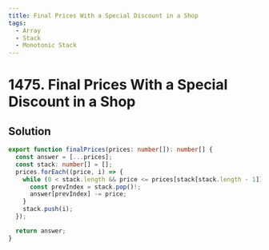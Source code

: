 ```yaml
---
title: Final Prices With a Special Discount in a Shop
tags:
  - Array
  - Stack
  - Monotonic Stack
---
```


# 1475. Final Prices With a Special Discount in a Shop

<Badges>
  <LevelBadge level="easy" />
  <TopicBadge name="Array" slug="array" />
  <TopicBadge name="Stack" slug="stack" />
  <TopicBadge name="Monotonic Stack" slug="monotonic-stack" />
</Badges>

## Solution

```typescript filename="solution.ts" copy
export function finalPrices(prices: number[]): number[] {
  const answer = [...prices];
  const stack: number[] = [];
  prices.forEach((price, i) => {
    while (0 < stack.length && price <= prices[stack[stack.length - 1]]) {
      const prevIndex = stack.pop()!;
      answer[prevIndex] -= price;
    }
    stack.push(i);
  });

  return answer;
}
```

<ProblemLink
  codingSite="leetcode"
  href="https://leetcode.com/problems/final-prices-with-a-special-discount-in-a-shop"
  title="Final Prices With a Special Discount in a Shop"
/>
